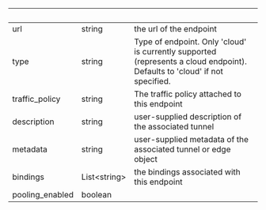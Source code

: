 | &nbsp; | &nbsp; | &nbsp; |
|---|---|---|
| url | string | the url of the endpoint |
| type | string | Type of endpoint. Only 'cloud' is currently supported (represents a cloud endpoint). Defaults to 'cloud' if not specified. |
| traffic_policy | string | The traffic policy attached to this endpoint |
| description | string | user-supplied description of the associated tunnel |
| metadata | string | user-supplied metadata of the associated tunnel or edge object |
| bindings | List&lt;string&gt; | the bindings associated with this endpoint |
| pooling_enabled | boolean |  |